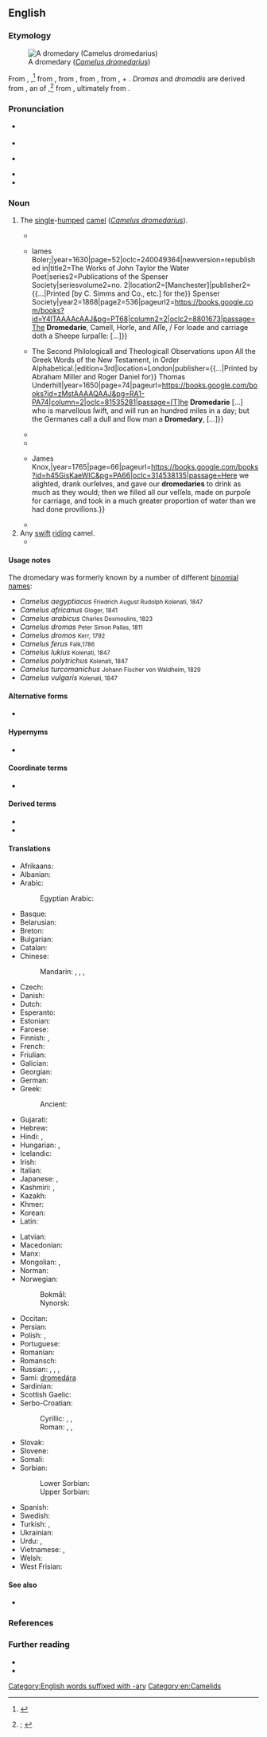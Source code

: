 ==English==
{{was wotd|2020|July|1}}

===Etymology===
[[File:Camelus dromedarius près de Mérindol 2.JPG|thumb|A dromedary (''[[Camelus dromedarius]]'')]]

{{root|en|ine-pro|*drem-}}
From {{inh|en|enm|dromedari}}, {{m|enm|dromedarie|t=dromedary; any camel}}{{nb...|dromadary, dromadayr, drombodary, dromendari, dromidare, dromidarie, dromider, dromodari, dromodarie, dromodarye, dromondari, dromondarie, dromondary, dromounday, dromydary, dromyder, drowmondere|otherforms=1}},<ref>{{R:MED Online|entry=dromedārī(e|pos=n|id=MED12677}}</ref> from {{der|en|fro|dromedaire}}, from {{der|en|LL.|dromedārius|t=kind of camel}}, from {{der|en|la|*dromadārius}}, from {{m|la|dromas}}, {{m|la|dromadis|t=dromedary}} + {{m|la|-ārius|pos=suffix forming {{glossary|noun}}s denoting agents of use}}. ''Dromas'' and ''dromadis'' are derived from {{der|en|grc|δρομᾰ́ς|t=running; dromedary}}, an {{glossary|ellipsis}} of {{m|grc|[[δρομὰς]] [[κάμηλος]]|t=running camel}},<ref>{{R:OED Online|pos=n|id=57840|date=1897|nodot=yes}}; {{R:Lexico|pos=n}}</ref> from {{m|grc|δρόμος|t=race, running; race course, track}}, ultimately from {{der|en|ine-pro|*drem-|t=to run}}.

===Pronunciation===
* {{a|RP}} {{IPA|en|/ˈdɹɒmɪdəɹi/|/ˈdɹɒmɪdɹi/|/ˈdrʌ-/|/-mə-/}}
* {{audio|en|En-uk-dromedary.oga|Audio (RP)}}
* {{a|GA}} {{IPA|en|/ˈdɹɑməˌdɛɹi/}}
* {{audio|en|En-us-dromedary.mp3|Audio (GA)}}
* {{hyphenation|en|drom|e|da|ry}}

===Noun===
{{en-noun}}

# The [[single]]-[[humped#Adjective|humped]] [[camel]] (''[[Camelus dromedarius]]'').
#: {{synonyms|en|Arabian camel|dromedarian|dromedary camel|Somali camel}}
#* {{quote-book|enm|editor=Edmund Brock|title=[[w:Alliterative Morte Arthure|Morte Arthure, or The Death of Arthur]]: Edited from [[w:Robert Thornton (scribe)|Robert Thornton]]’s [[w:Lincoln Thornton Manuscript|MS.]]{{nb...|in the Library of Lincoln Cathedral}}|edition=new|location=London|publisher=Published for the {{w|Early English Text Society}}, by [[w:Nicholas Trübner|N[icholas] Trübner & Co.]],{{nb...|60, Paternoster Row.}}|year=c. 1400|year_published=1871|lines=2940–2941|page=87|pageurl=https://books.google.com.sg/books?id=iXlMAAAAcAAJ&pg=PA87|oclc=|passage=The duke in his schelde and dreches no lengere, / Drawes hym a '''dromedarie''', with dredfull''e'' knyghtez; [...]|termlang=en|brackets=on}}
#* {{quote-book|en|author=John Taylor|authorlink=John Taylor (poet)|chapter=Taylors Pastorall, being Both Historicall and Satyricall.{{nb...|Or, The Noble Antiquitie of Shepheards, with the Profitable Use of Sheepe}}|title=All the Workes of Iohn Taylor the Water-poet.{{nb...|Being Sixty and Three in Number. Collected into One Volume by the Avthor: With Sundry New Additions, Corrected, Reuised, and Newly Imprinted, 1630.}}|location=London|publisher={{...|Printed by J[ohn] B[eale] [Elizabeth Allde, Bernard Alsop, and Thomas Fawcett] for}} Iames Boler;{{nb...|at the signe of the Marigold in Pauls Churchyard.}}|year=1630|page=52|oclc=240049364|newversion=republished in|title2=The Works of John Taylor the Water Poet{{nb...|Reprinted from the Folio Edition of 1630.}}|series2=Publications of the Spenser Society|seriesvolume2=no. 2|location2=[Manchester]|publisher2={{...|Printed [by C. Simms and Co., etc.] for the}} Spenser Society|year2=1868|page2=536|pageurl2=https://books.google.com/books?id=Y4lTAAAAcAAJ&pg=PT68|column2=2|oclc2=8801673|passage=The '''Dromedarie''', Camell, Horſe, and Aſſe, / For loade and carriage doth a Sheepe ſurpaſſe: [...]}}
#* {{quote-book|en|author=Edward Leigh|authorlink=Edward Leigh (writer)|entry={{lang|grc|Δρόμος}} [Drómos]|title=Critica Sacra in Two Parts: The First Containing Observations on All the Radices, or Primitive Hebrevv Words of the Old Testament, in Order Alphabetical. {{...|Wherein Both They (and Many Derivatives Also Issuing from Them) are Fully Opened Out of the Best Lexicographers and Scholiasts. The Second Edition Corrected, and Much Enlarged by the Authour.}} The Second Philologicall and Theologicall Observations upon All the Greek Words of the New Testament, in Order Alphabetical.{{nb...|Wherein Usually the Etymon of the Word is Given, Its Force and Emphasis Observed, and the Severall Exceptions of It in Scripture, and the Versions by Expositors are Set Down.}}|edition=3rd|location=London|publisher={{...|Printed by Abraham Miller and Roger Daniel for}} Thomas Underhill{{nb...|at the Anchor in Pauls Church-yard, near the little north-door.}}|year=1650|page=74|pageurl=https://books.google.com/books?id=zMstAAAAQAAJ&pg=RA1-PA74|column=2|oclc=81535281|passage=[T]he '''Dromedarie''' [...] who is marvellous ſwift, and will run an hundred miles in a day; but the Germanes call a dull and ſlow man a '''Dromedary''', [...]}}
#* {{RQ:Evelyn Memoirs|volume=I|entrydate=24 January 1651|page=249|passage=I went to see a '''Dromedarie''', a very monstrous beaste, much like the Camel but larger.}}
#* {{RQ:d'Urfey Don Quixote|part=I|act=I|scene=ii|page=6|passage=Oh, thou '''Dromedary''', thou Founder'd Mule, without a Pack-ſaddle; or what other foul Beaſt ſhall I call thee, for Man thou art not, nor haſt not been to me, Heaven knows the time when? Art not thou aſham'd to ſee me, thou Nincompoop?}}
#* {{quote-book|en|author=[Simon Berington]|title=The Adventures of Sig. Gaudentio di Lucca.{{nb...|Being the Substance of His Examination before the Fathers of the Inquisition at Bologna in Italy: Giving an Account of an Unknown Country in the Midst of the Deserts of Africa, the Origin and Antiquity of the People, Their Religion, Customs, and Laws. Copied from the Original Manuscript in St. Mark’s Library at Venice; with Critical Notes of the Learned Signor Rhedi. To which is Prefixed, a Letter of the Secretary of the Inquisition, Shewing the Reasons of Sig. Gaudentio’s Being Apprehended, and the Manner of It. Translated from the Italian.}}|location=Glasgow|publisher={{...|Printed by}} James Knox,{{nb...|and sold at his shop, near the head of the salt-mercat.}}|year=1765|page=66|pageurl=https://books.google.com/books?id=h45GisKaeWIC&pg=PA66|oclc=314538135|passage=Here we alighted, drank ourſelves, and gave our '''dromedaries''' to drink as much as they would; then we filled all our veſſels, made on purpoſe for carriage, and took in a much greater proportion of water than we had done proviſions.}}
#* {{RQ:Goldsmith History of the Earth|volume=IV|chapter=The Camel, and the Dromedary|page=280|passage=[T]he camel has two bunches upon his back, whereas the '''dromedary''' has but one; the latter alſo, is neither ſo large, nor ſo ſtrong, as the camel. Theſe two races, however, produce with each other, and the mixed breed formed between them is conſidered the beſt, the moſt patient, and the moſt indefatigable of all the kind.}}
# Any [[swift#Adjective|swift]] [[ride#Verb|riding]] camel.
#* {{RQ:Geneva Bible|book=Jeremiah|chapter=II|verse=23|folio=306|verso=yes|passage=[''T'']''hou art like'' a ſwift '''dromedarie''', that runneth by his wayes.}}

====Usage notes====
The dromedary was formerly known by a number of different [[binomial name]]s:

* ''Camelus aegyptiacus'' <small>Friedrich August Rudolph Kolenati, 1847</small>
* ''Camelus africanus'' <small>Gloger, 1841</small>
* ''Camelus arabicus'' <small>Charles Desmoulins, 1823</small>
* ''Camelus dromas'' <small>Peter Simon Pallas, 1811</small>
* ''Camelus dromos'' <small>Kerr, 1792</small>
* ''Camelus ferus'' <small>Falk,1786</small>
* ''Camelus lukius'' <small>Kolenati, 1847</small>
* ''Camelus polytrichus'' <small>Kolenati, 1847</small>
* ''Camelus turcomanichus'' <small>Johann Fischer von Waldheim, 1829</small>
* ''Camelus vulgaris'' <small>Kolenati, 1847</small>

====Alternative forms====
* {{l|en|dromedarie}} {{qualifier|obsolete}}

====Hypernyms====
* {{l|en|camel}}

====Coordinate terms====
* {{list:camelids/en}}

====Derived terms====
* {{l|en|dromedarian}}
* {{l|en|dromedarist}}

====Translations====
{{trans-top|single-humped camel}}
* Afrikaans: {{t|af|dromedaris}}
* Albanian: {{t|sq|gamilja}}
* Arabic: {{t|ar|جَمَل عَرَبِيّ|m|lit=Arabian camel}}
*: Egyptian Arabic: {{t|arz|هجين|m|tr=hagīn}}
* Basque: {{t+|eu|dromedario}}
* Belarusian: {{t|be|драмадэ́р|m}}
* Breton: {{t+|br|dremedal|m}}
* Bulgarian: {{t|bg|едногъ́рба ками́ла|f}}
* Catalan: {{t|ca|dromedari|m}}
* Chinese:
*: Mandarin: {{t+|cmn|單峰駝}}, {{t+|cmn|单峰驼|tr=dānfēngtuó}}, {{t|cmn|單峰駱駝}}, {{t|cmn|单峰骆驼|tr=dānfēng luòtuo}}
* Czech: {{t+|cs|dromedár|m}}
* Danish: {{t|da|dromedar|c}}
* Dutch: {{t+|nl|dromedaris|m}}
* Esperanto: {{t|eo|dromedaro}}
* Estonian: {{t|et|dromedar}}
* Faroese: {{t|fo|dromedarur|m}}
* Finnish: {{t+|fi|dromedaari}}, {{t+|fi|yksikyttyräinen kameli}}
* French: {{t+|fr|dromadaire|m}}
* Friulian: {{t|fur|dromedari|m}}
* Galician: {{t+|gl|dromedario|m}}
* Georgian: {{t|ka|ცალკუზა აქლემი}}
* German: {{t+|de|Dromedar|n}}
* Greek: {{t|el|δρομάς|f}}
*: Ancient: {{t|grc|δρομάς|f}}
* Gujarati: {{t|gu|સાંઢણી|sc=Gujr}}
* Hebrew: {{t+|he|אֲחַשְׁתְּרָן|tr=aḥshatrán}}
* Hindi: {{t+|hi|ऊँट|m}}, {{t|hi|सांडनी|f}}
* Hungarian: {{t+|hu|dromedár}}, {{t|hu|egypúpú teve}}
* Icelandic: {{t|is|drómedari|m}}
* Irish: {{t|ga|dromadaire|m}}
* Italian: {{t+|it|dromedario|m}}
* Japanese: {{t|ja|ヒトコブラクダ|tr=hitokobu rakuda}}, {{t|ja|一瘤駱駝|tr=ひとこぶらくだ, hitokobu rakuda}}
* Kashmiri: {{t|ks|ووٗنٛٹ|m|tr=vū̃ṭ}}, {{t|ks|ووٗنٛٹِنؠ|f}}
* Kazakh: {{t|kk|нар}}
* Khmer: {{t|km|អូដ្ឋបូកមួយ}}
* Korean: {{t+|ko|단봉낙타}}
* Latin: {{t|la|dromedaria|f}}
{{trans-mid}}
* Latvian: {{t|lv|dromedārs|m}}
* Macedonian: {{t|mk|дромедар|m}}
* Manx: {{t|gv|drommeyder}}
* Mongolian: {{t|mn|ганц бөхт тэмээ}}, {{t|mn|наран тэмээ}}
* Norman: {{t|nrf|dromadaire|m}}
* Norwegian:
*: Bokmål: {{t+|nb|dromedar|m}}
*: Nynorsk: {{t|nn|dromedar|m}}
* Occitan: {{t+|oc|dromadari}}
* Persian: {{t+|fa|شتر|tr=šotor}}
* Polish: {{t+|pl|dromader|m}}, {{t|pl|wielbłąd jednogarbny|m}}
* Portuguese: {{t+|pt|dromedário|m}}
* Romanian: {{t+|ro|dromader}}
* Romansch: {{t|rm|dromedar}}
* Russian: {{t|ru|одного́рбый верблю́д|m}}, {{t+|ru|дромаде́р|m}}, {{t+|ru|дромеда́р|m}}, {{qualifier|camel or dromedary}} {{t+|ru|верблю́д|m}}
* Sami: [[dromedára]]
* Sardinian: {{t|sc|dromedàriu}}
* Scottish Gaelic: {{t|gd|dromadair|m}}
* Serbo-Croatian:
*: Cyrillic: {{t|sh|дромедар|m}}, {{t|sh|једногрба камила|f}}, {{t|sh|једногрба дева|f}}
*: Roman: {{t+|sh|dromedar|m}}, {{t|sh|jednogrba kamila|f}}, {{t|sh|jednogrba deva|f}}
* Slovak: {{t+|sk|dromedár|m}}
* Slovene: {{t+|sl|dromedar|m}}
* Somali: {{t-needed|so}}
* Sorbian:
*: Lower Sorbian: {{t|dsb|dromedar|m}}
*: Upper Sorbian: {{t|hsb|wjelbłud|m}}
* Spanish: {{t+|es|dromedario|m}}
* Swedish: {{t+|sv|dromedar}}
* Turkish: {{t+|tr|hecin}}, {{t+|tr|tek hörgüçlü deve}}
* Ukrainian: {{t|uk|дромаде́р|m}}
* Urdu: {{t|ur|اونٹ|m|tr=ū̃ṭ|sc=ur-Arab}}, {{t|ur|سانڈنی|f|tr=sāṇḍnī}}
* Vietnamese: {{t|vi|lạc đà một bướu}}, {{t|vi|lạc đà Ả Rập}}
* Welsh: {{t|cy|camel rhedeg}}
* West Frisian: {{t|fy|drommedaris}}
{{trans-bottom}}

====See also====
* {{l|en|ship of the desert}}

===References===
<references />

===Further reading===
* {{pedia}}
* {{projectlink|1911|Dromedary}}

[[Category:English words suffixed with -ary]]
[[Category:en:Camelids]]
